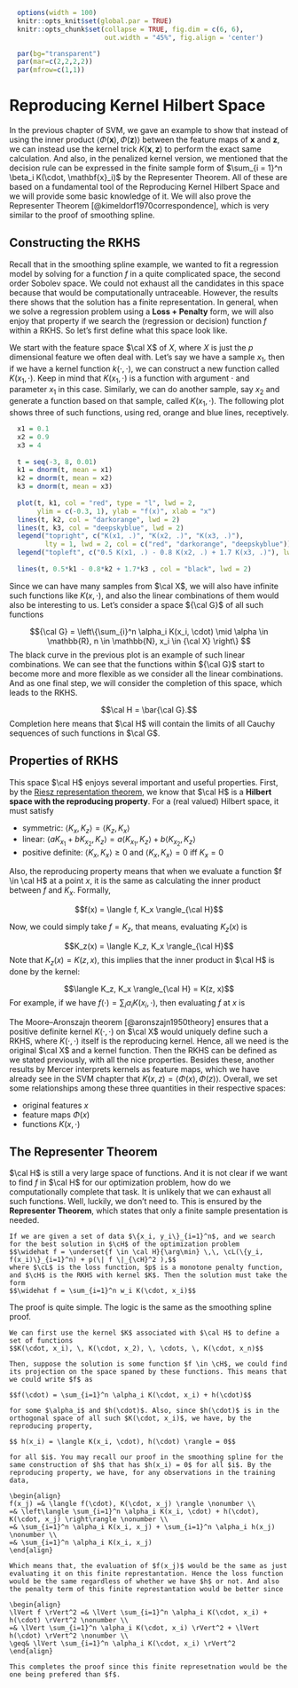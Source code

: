 \def\cD{{\cal D}}
\def\cL{{\cal L}}
\def\cX{{\cal X}}
\def\cF{{\cal F}}
\def\cH{{\cal H}}
\def\bA{\mathbf{A}}
\def\bB{\mathbf{B}}
\def\bX{\mathbf{X}}
\def\bH{\mathbf{H}}
\def\bI{\mathbf{I}}
\def\bU{\mathbf{U}}
\def\bD{\mathbf{D}}
\def\bV{\mathbf{V}}
\def\bS{\mathbf{S}}
\def\bW{\mathbf{W}}
\def\bK{\mathbf{K}}
\def\bx{\mathbf{x}}
\def\by{\mathbf{y}}
\def\bs{\mathbf{s}}
\def\br{\mathbf{r}}
\def\bu{\mathbf{u}}
\def\be{\mathbf{e}}
\def\bv{\mathbf{v}}
\def\bp{\mathbf{p}}
\def\bw{\mathbf{w}}
\def\bz{\mathbf{z}}
\def\bzero{\mathbf{0}}
\def\balpha{\boldsymbol \alpha}
\def\bbeta{\boldsymbol \beta}
\def\btheta{\boldsymbol \theta}
\def\bxi{\boldsymbol \xi}
\def\bmu{\boldsymbol \mu}
\def\bepsilon{\boldsymbol \epsilon}
\def\T{\text{T}}
\def\Trace{\text{Trace}}
\def\Cov{\text{Cov}}
\def\Var{\text{Var}}
\def\E{\text{E}}
\def\pr{\text{pr}}
\def\Prob{\text{P}}
\DeclareMathOperator*{\argmin}{arg\,min}
\DeclareMathOperator*{\argmax}{arg\,max}

```r
  options(width = 100)
  knitr::opts_knit$set(global.par = TRUE)
  knitr::opts_chunk$set(collapse = TRUE, fig.dim = c(6, 6),
                        out.width = "45%", fig.align = 'center')
```
```r
  par(bg="transparent")
  par(mar=c(2,2,2,2))
  par(mfrow=c(1,1))
```

# Reproducing Kernel Hilbert Space

In the previous chapter of SVM, we gave an example to show that instead of using the inner product $\langle \Phi(\bx), \Phi(\bz) \rangle$ between the feature maps of $\bx$ and $\bz$, we can instead use the kernel trick $K(\bx, \bz)$ to perform the exact same calculation. And also, in the penalized kernel version, we mentioned that the decision rule can be expressed in the finite sample form of $\sum_{i = 1}^n \beta_i K(\cdot, \bx_i)$ by the Representer Theorem. All of these are based on a fundamental tool of the Reproducing Kernel Hilbert Space and we will provide some basic knowledge of it. We will also prove the Representer Theorem [@kimeldorf1970correspondence], which is very similar to the proof of smoothing spline. 

## Constructing the RKHS

Recall that in the smoothing spline example, we wanted to fit a regression model by solving for a function $f$ in a quite complicated space, the second order Sobolev space. We could not exhaust all the candidates in this space because that would be computationally untraceable. However, the results there shows that the solution has a finite representation. In general, when we solve a regression problem using a __Loss $+$ Penalty__ form, we will also enjoy that property if we search the (regression or decision) function $f$ within a RKHS. So let's first define what this space look like. 

We start with the feature space $\cal X$ of $X$, where $X$ is just the $p$ dimensional feature we often deal with. Let's say we have a sample $x_1$, then if we have a kernel function $k(\cdot, \cdot)$, we can construct a new function called $K(x_1, \cdot)$. Keep in mind that $K(x_1, \cdot)$ is a function with argument $\cdot$ and parameter $x_1$ in this case. Similarly, we can do another sample, say $x_2$ and generate a function based on that sample, called $K(x_1, \cdot)$. The following plot shows three of such functions, using red, orange and blue lines, receptively. 

```r
  x1 = 0.1
  x2 = 0.9
  x3 = 4
  
  t = seq(-3, 8, 0.01)
  k1 = dnorm(t, mean = x1)
  k2 = dnorm(t, mean = x2)
  k3 = dnorm(t, mean = x3)
  
  plot(t, k1, col = "red", type = "l", lwd = 2, 
       ylim = c(-0.3, 1), ylab = "f(x)", xlab = "x")
  lines(t, k2, col = "darkorange", lwd = 2)
  lines(t, k3, col = "deepskyblue", lwd = 2)
  legend("topright", c("K(x1, .)", "K(x2, .)", "K(x3, .)"),
         lty = 1, lwd = 2, col = c("red", "darkorange", "deepskyblue"))
  legend("topleft", c("0.5 K(x1, .) - 0.8 K(x2, .) + 1.7 K(x3, .)"), lwd = 2) 
  
  lines(t, 0.5*k1 - 0.8*k2 + 1.7*k3 , col = "black", lwd = 2)
```

Since we can have many samples from $\cal X$, we will also have infinite such functions like $K(x, \cdot)$, and also the linear combinations of them would also be interesting to us. Let's consider a space ${\cal G}$ of all such functions

$${\cal G} = \left\{\sum_{i}^n \alpha_i K(x_i, \cdot) \mid \alpha \in \mathbb{R}, n \in \mathbb{N}, x_i \in {\cal X} \right\} $$
The black curve in the previous plot is an example of such linear combinations. We can see that the functions within ${\cal G}$ start to become more and more flexible as we consider all the linear combinations. And as one final step, we will consider the completion of this space, which leads to the RKHS. 

$$\cal H = \bar{\cal G}.$$
Completion here means that $\cal H$ will contain the limits of all Cauchy sequences of such functions in $\cal G$. 

## Properties of RKHS

This space $\cal H$ enjoys several important and useful properties. First, by the [Riesz representation theorem](https://en.wikipedia.org/wiki/Riesz_representation_theorem), we know that $\cal H$ is a __Hilbert space with the reproducing property__. For a (real valued) Hilbert space, it must satisfy 

  * symmetric: $\langle K_x, K_z \rangle = \langle K_z, K_x \rangle$
  * linear: $\langle a K_{x_1} + b K_{x_2}, K_z \rangle = a \langle K_{x_1}, K_z \rangle + b \langle K_{x_2}, K_z \rangle$
  * positive definite: $\langle K_x, K_x \rangle \geq 0$ and $\langle K_x, K_x \rangle = 0$ iff $K_x = 0$
  
Also, the reproducing property means that when we evaluate a function $f \in \cal H$ at a point $x$, it is the same as calculating the inner product between $f$ and $K_x$. Formally, 

$$f(x) = \langle f, K_x \rangle_{\cal H}$$

Now, we could simply take $f = K_z$, that means, evaluating $K_z(x)$ is 

$$K_z(x) = \langle K_z, K_x \rangle_{\cal H}$$
Note that $K_z(x) = K(z, x)$, this implies that the inner product in $\cal H$ is done by the kernel:

$$\langle K_z, K_x \rangle_{\cal H} = K(z, x)$$
For example, if we have $f(\cdot) = \sum_i \alpha_i K(x_i, \cdot)$, then evaluating $f$ at $x$ is 

\begin{align}
f(x) =& \, \langle f, K(x, \cdot) \rangle_{\cal H} \nonumber \\
=& \, \left\langle \sum_i \alpha_i K(x_i, \cdot), K(x, \cdot) \right\rangle_{\cal H} \nonumber \\
=& \, \sum_i \alpha_i \left\langle K(x_i, \cdot), K(x, \cdot) \right\rangle_{\cal H} \nonumber \\
=& \, \sum_i \alpha_i K(x_i, x)
\end{align}

The Moore–Aronszajn theorem [@aronszajn1950theory] ensures that a positive definite kernel $K(\cdot, \cdot)$ on $\cal X$ would uniquely define such a RKHS, where $K(\cdot, \cdot)$ itself is the reproducing kernel. Hence, all we need is the original $\cal X$ and a kernel function. Then the RKHS can be defined as we stated previously, with all the nice properties. Besides these, another results by Mercer interprets kernels as feature maps, which we have already see in the SVM chapter that $K(x, z)= \langle \Phi(x), \Phi(z) \rangle$. Overall, we set some relationships among these three quantities in their respective spaces:

  * original features $x$
  * feature maps $\Phi(x)$
  * functions $K(x, \cdot)$

## The Representer Theorem 

$\cal H$ is still a very large space of functions. And it is not clear if we want to find $f$ in $\cal H$ for our optimization problem, how do we computationally complete that task. It is unlikely that we can exhaust all such functions. Well, luckily, we don't need to. This is ensured by the __Representer Theorem__, which states that only a finite sample presentation is needed. 

```theorem
If we are given a set of data $\{x_i, y_i\}_{i=1}^n$, and we search for the best solution in $\cH$ of the optimization problem
$$\widehat f = \underset{f \in \cal H}{\arg\min} \,\, \cL(\{y_i, f(x_i)\}_{i=1}^n) + p(\| f \|_{\cH}^2 ),$$
where $\cL$ is the loss function, $p$ is a monotone penalty function, and $\cH$ is the RKHS with kernel $K$. Then the solution must take the form
$$\widehat f = \sum_{i=1}^n w_i K(\cdot, x_i)$$
```

The proof is quite simple. The logic is the same as the smoothing spline proof. 

```proof
We can first use the kernel $K$ associated with $\cal H$ to define a set of functions
$$K(\cdot, x_i), \, K(\cdot, x_2), \, \cdots, \, K(\cdot, x_n)$$
  
Then, suppose the solution is some function $f \in \cH$, we could find its projection on the space spaned by these functions. This means that we could write $f$ as

$$f(\cdot) = \sum_{i=1}^n \alpha_i K(\cdot, x_i) + h(\cdot)$$

for some $\alpha_i$ and $h(\cdot)$. Also, since $h(\cdot)$ is in the orthogonal space of all such $K(\cdot, x_i)$, we have, by the reproducing property,

$$ h(x_i) = \langle K(x_i, \cdot), h(\cdot) \rangle = 0$$

for all $i$. You may recall our proof in the smoothing spline for the same construction of $h$ that has $h(x_i) = 0$ for all $i$. By the reproducing property, we have, for any observations in the training data,  

\begin{align}
f(x_j) =& \langle f(\cdot), K(\cdot, x_j) \rangle \nonumber \\
=& \left\langle \sum_{i=1}^n \alpha_i K(x_i, \cdot) + h(\cdot), K(\cdot, x_j) \right\rangle \nonumber \\
=& \sum_{i=1}^n \alpha_i K(x_i, x_j) + \sum_{i=1}^n \alpha_i h(x_j) \nonumber \\
=& \sum_{i=1}^n \alpha_i K(x_i, x_j)
\end{align}

Which means that, the evaluation of $f(x_j)$ would be the same as just evaluating it on this finite represtantation. Hence the loss function would be the same regardless of whether we have $h$ or not. And also the penalty term of this finite represtantation would be better since 

\begin{align}
\lVert f \rVert^2 =& \lVert \sum_{i=1}^n \alpha_i K(\cdot, x_i) + h(\cdot) \rVert^2 \nonumber \\
=& \lVert \sum_{i=1}^n \alpha_i K(\cdot, x_i) \rVert^2 + \lVert h(\cdot) \rVert^2 \nonumber \\
\geq& \lVert \sum_{i=1}^n \alpha_i K(\cdot, x_i) \rVert^2
\end{align}

This completes the proof since this finite represetnation would be the one being prefered than $f$. 
```






